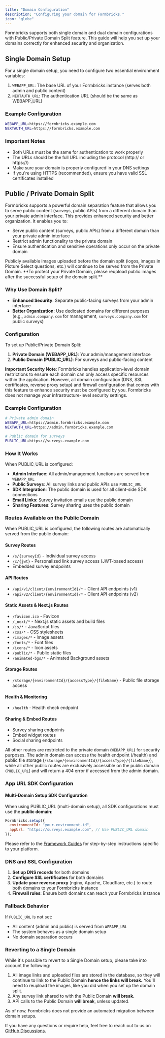 ```yaml
---
title: "Domain Configuration"
description: "Configuring your domain for Formbricks."
icon: "globe"
---
```


Formbricks supports both single domain and dual domain configurations with Public/Private Domain Split feature. This guide will help you set up your domains correctly for enhanced security and organization.

## Single Domain Setup

For a single domain setup, you need to configure two essential environment variables:

1. `WEBAPP_URL`: The base URL of your Formbricks instance (serves both admin and public content)
2. `NEXTAUTH_URL`: The authentication URL (should be the same as WEBAPP_URL)

### Example Configuration

```bash
WEBAPP_URL=https://formbricks.example.com
NEXTAUTH_URL=https://formbricks.example.com
```

### Important Notes

- Both URLs must be the same for authentication to work properly
- The URLs should be the full URL including the protocol (http:// or https://)
- Make sure your domain is properly configured in your DNS settings
- If you're using HTTPS (recommended), ensure you have valid SSL certificates installed

## Public / Private Domain Split

Formbricks supports a powerful domain separation feature that allows you to serve public content (surveys, public APIs) from a different domain than your private admin interface. This provides enhanced security and better organization. It enables you to:

- Serve public content (surveys, public APIs) from a different domain than your private admin interface
- Restrict admin functionality to the private domain
- Ensure authentication and sensitive operations only occur on the private domain

<Warning>
Publicly available images uploaded before the domain split (logos, images in Picture Select questions, etc.) will continue to be served from the Private Domain. **To protect your Private Domain, please reupload public images after the successful setup of the domain split.**
</Warning>

### Why Use Domain Split?

- **Enhanced Security**: Separate public-facing surveys from your admin interface
- **Better Organization**: Use dedicated domains for different purposes (e.g., `admin.company.com` for management, `surveys.company.com` for public surveys)

### Configuration

To set up Public/Private Domain Split:

1. **Private Domain (WEBAPP_URL)**: Your admin/management interface
2. **Public Domain (PUBLIC_URL)**: For surveys and public-facing content

**Important Security Note**: Formbricks handles application-level domain restrictions to ensure each domain
can only access specific resources within the application. However, all domain configuration (DNS, SSL
certificates, reverse proxy setup) and firewall configuration that comes with this feature to enhance
security must be configured by you. Formbricks does not manage your infrastructure-level security settings.

### Example Configuration

```bash
# Private admin domain
WEBAPP_URL=https://admin.formbricks.example.com
NEXTAUTH_URL=https://admin.formbricks.example.com

# Public domain for surveys
PUBLIC_URL=https://surveys.example.com
```

### How It Works

When PUBLIC_URL is configured:

- **Admin Interface**: All admin/management functions are served from `WEBAPP_URL`
- **Public Surveys**: All survey links and public APIs use `PUBLIC_URL`
- **SDK Integration**: The public domain is used for all client-side SDK connections
- **Email Links**: Survey invitation emails use the public domain
- **Sharing Features**: Survey sharing uses the public domain

### Routes Available on the Public Domain

When PUBLIC_URL is configured, the following routes are automatically served from the public domain:

#### Survey Routes

- `/s/{surveyId}` - Individual survey access
- `/c/{jwt}` - Personalized link survey access (JWT-based access)
- Embedded survey endpoints

#### API Routes

- `/api/v1/client/{environmentId}/*` - Client API endpoints (v1)
- `/api/v2/client/{environmentId}/*` - Client API endpoints (v2)

#### Static Assets & Next.js Routes

- `/favicon.ico` - Favicon
- `/_next/*` - Next.js static assets and build files
- `/js/*` - JavaScript files
- `/css/*` - CSS stylesheets
- `/images/*` - Image assets
- `/fonts/*` - Font files
- `/icons/*` - Icon assets
- `/public/*` - Public static files
- `/animated-bgs/*` - Animated Background assets

#### Storage Routes

- `/storage/{environmentId}/{accessType}/{fileName}` - Public file storage access

#### Health & Monitoring

- `/health` - Health check endpoint

#### Sharing & Embed Routes

- Survey sharing endpoints
- Embed widget routes
- Social sharing endpoints

All other routes are restricted to the private domain (`WEBAPP_URL`) for security purposes. The admin domain can access the health endpoint (/health) and public file storage (`/storage/{environmentId}/{accessType}/{fileName}`), while all other public routes are exclusively accessible on the public domain (`PUBLIC_URL`) and will return a 404 error if accessed from the admin domain.

### App URL SDK Configuration

#### Multi-Domain Setup SDK Configuration

When using PUBLIC_URL (multi-domain setup), all SDK configurations must use the **public domain**:

```js
Formbricks.setup({
  environmentId: "your-environment-id",
  appUrl: "https://surveys.example.com", // Use PUBLIC_URL domain
});
```

Please refer to the [Framework Guides](/xm-and-surveys/surveys/website-app-surveys/framework-guides) for step-by-step instructions specific to your platform.

### DNS and SSL Configuration

1. **Set up DNS records** for both domains
2. **Configure SSL certificates** for both domains
3. **Update your reverse proxy** (nginx, Apache, Cloudflare, etc.) to route both domains to your Formbricks instance
4. **Firewall rules**: Ensure both domains can reach your Formbricks instance

### Fallback Behavior

If `PUBLIC_URL` is not set:

- All content (admin and public) is served from `WEBAPP_URL`
- The system behaves as a single domain setup
- No domain separation occurs

### Reverting to a Single Domain
While it's possible to revert to a Single Domain setup, please take into account the following:

1. All image links and uploaded files are stored in the database, so they will continue to link to the Public Domain **hence the links will break.** You'll need to reupload the images, like you did when you set up the domain split. 
2. Any survey link shared to with the Public Domain **will break.**
3. API calls to the Public Domain **will break**, unless updated.

As of now, Formbricks does not provide an automated migration between domain setups.

If you have any questions or require help, feel free to reach out to us on [GitHub Discussions](https://github.com/formbricks/formbricks/discussions).
